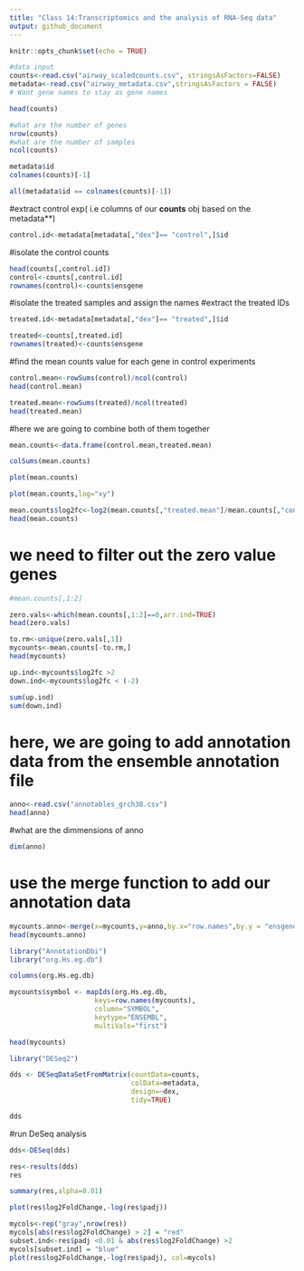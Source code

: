 ```yaml
---
title: "Class 14:Transcriptomics and the analysis of RNA-Seq data"
output: github_document
---
```


```r
knitr::opts_chunk$set(echo = TRUE)
```


```r
#data input 
counts<-read.csv("airway_scaledcounts.csv", stringsAsFactors=FALSE)
metadata<-read.csv("airway_metadata.csv",stringsAsFactors = FALSE)
# Want gene names to stay as gene names 


```


```r
head(counts)
```

```r
#what are the number of genes
nrow(counts)
#what are the number of samples 
ncol(counts)
```


```r
metadata$id
colnames(counts)[-1]

all(metadata$id == colnames(counts)[-1])
```


#extract control exp( i.e columns of our **counts** obj based on the metadata**)

```r
control.id<-metadata[metadata[,"dex"]== "control",]$id
```

#isolate the control counts 
```r
head(counts[,control.id])
control<-counts[,control.id]
rownames(control)<-counts$ensgene
```

#isolate the treated samples and assign the names 
#extract the treated IDs 

```r
treated.id<-metadata[metadata[,"dex"]== "treated",]$id

```


```r
treated<-counts[,treated.id]
rownames(treated)<-counts$ensgene

```

#find the mean counts value for each gene in control experiments 
```r
control.mean<-rowSums(control)/ncol(control)
head(control.mean)
```

```r
treated.mean<-rowSums(treated)/ncol(treated)
head(treated.mean)
```

#here we are going to combine both of them together 
```r
mean.counts<-data.frame(control.mean,treated.mean)
```



```r
colSums(mean.counts)
```

```r
plot(mean.counts)
```




```r
plot(mean.counts,log="xy")
```



```r
mean.counts$log2fc<-log2(mean.counts[,"treated.mean"]/mean.counts[,"control.mean"])
head(mean.counts)
```

# we need to filter out the zero value genes 
```r
#mean.counts[,1:2]

zero.vals<-which(mean.counts[,1:2]==0,arr.ind=TRUE)
head(zero.vals)

to.rm<-unique(zero.vals[,1])
mycounts<-mean.counts[-to.rm,]
head(mycounts)
```


```r
up.ind<-mycounts$log2fc >2
down.ind<-mycounts$log2fc < (-2)
```


```r
sum(up.ind)
sum(down.ind)
```

# here, we are going to add annotation data from the ensemble annotation file 
```r
anno<-read.csv("annotables_grch38.csv")
head(anno)
```

#what are the dimmensions of anno
```r

dim(anno)
```


# use the merge function to add our annotation data 

```r
mycounts.anno<-merge(x=mycounts,y=anno,by.x="row.names",by.y = "ensgene")
head(mycounts.anno)
```


```r
library("AnnotationDbi")
library("org.Hs.eg.db")
```

```r
columns(org.Hs.eg.db)
```

```r
mycounts$symbol <- mapIds(org.Hs.eg.db,
                     keys=row.names(mycounts),
                     column="SYMBOL",
                     keytype="ENSEMBL",
                     multiVals="first")
```

```r
head(mycounts)
```

```r
library("DESeq2")
```

```r
dds <- DESeqDataSetFromMatrix(countData=counts, 
                              colData=metadata, 
                              design=~dex, 
                              tidy=TRUE)
```

```r
dds
```


#run DeSeq analysis
```r

dds<-DESeq(dds)
```

```r
res<-results(dds)
res
```

```r
summary(res,alpha=0.01)
```

```r
plot(res$log2FoldChange,-log(res$padj))
```

```r
mycols<-rep("gray",nrow(res))
mycols[abs(res$log2FoldChange) > 2] = "red"
subset.ind<-res$padj <0.01 & abs(res$log2FoldChange) >2
mycols[subset.ind] = "blue"
plot(res$log2FoldChange,-log(res$padj), col=mycols)
```

